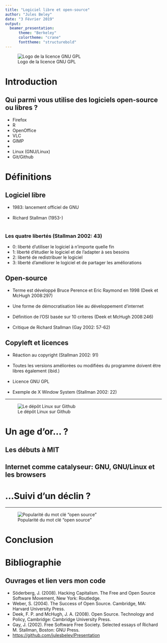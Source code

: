 ```yaml
---
title: "Logiciel libre et open-source"
author: "Jules Beley"
date: "3 Février 2019"
output: 
  beamer_presentation:
      theme: "Berkeley"
      colortheme: "crane"
      fonttheme: "structurebold"
---
```

![Logo de la licence GNU GPL](https://upload.wikimedia.org/wikipedia/commons/thumb/9/93/GPLv3_Logo.svg/1200px-GPLv3_Logo.svg.png)

# Introduction

## Qui parmi vous utilise des logiciels open-source ou libres ?

- Firefox
- R
- OpenOffice 
- VLC 
- GIMP
- \LaTeX    
\
- Linux (GNU/Linux)
- Git/Github

# Définitions
## Logiciel libre

- 1983: lancement officiel de GNU   
\
- Richard Stallman (1953-)   
\

### Les quatre libertés (Stallman 2002: 43)
- 0: liberté d’utiliser le logiciel à n’importe quelle fin
- 1: liberté d’étudier le logiciel et de l’adapter à ses besoins
- 2: liberté de redistribuer le logiciel
- 3: liberté d’améliorer le logiciel et de partager les améliorations

## Open-source

- Terme est développé Bruce Perence et Eric Raymond en 1998 (Deek et McHugh 2008:297)    
\
- Une forme de démocratisation liée au développement d'internet   
\
- Définition de l'OSI basée sur 10 criteres (Deek et McHugh 2008:246)   
\
- Critique de Richard Stallman (Gay 2002: 57-62)

## Copyleft et licences

- Réaction au copyright (Stallman 2002: 91)   
\
- Toutes les versions améliorées ou modifiées du programme doivent être libres également (ibid.)    
\
- Licence GNU GPL   
\
- Exemple de X Window System (Stallman 2002: 22)

***

![Le dépôt Linux sur Github](./Linux.png)

# Un age d'or... ?
## Les débuts à MIT
## Internet comme catalyseur: GNU, GNU/Linux et les browsers
# ...Suivi d'un déclin ?
***
![Popularité du mot clé "open source"](./Trends.png)

# Conclusion
# Bibliographie
## Ouvrages et lien vers mon code
- Söderberg, J. (2008). Hacking Capitalism. The Free and Open Source Software Movement, New York: Routledge. 
- Weber, S. (2004). The Success of Open Source. Cambridge, MA: Harvard University Press.
- Deek, F. P. and McHugh, J. A. (2008). Open Source. Technology and Policy, Cambridge: Cambridge University Press.
- Gay, J. (2002). Free Software Free Society. Selected essays of Richard M. Stallman, Boston: GNU Press.
- <https://github.com/julesbeley/Presentation>
